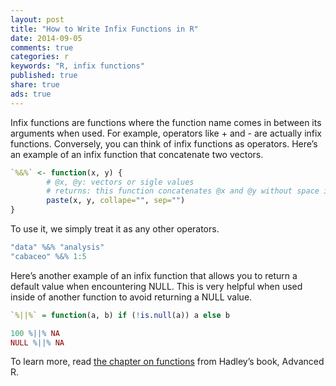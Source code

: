 ```yaml
---
layout: post
title: "How to Write Infix Functions in R"
date: 2014-09-05 
comments: true
categories: r
keywords: "R, infix functions"
published: true
share: true
ads: true
---
```


Infix functions are functions where the function name comes in between its arguments when used. For example, operators like + and - are actually infix functions. Conversely, you can think of infix functions as operators. Here's an example of an infix function that concatenate two vectors.
```r
`%&%` <- function(x, y) { 
        # @x, @y: vectors or sigle values
        # returns: this function concatenates @x and @y without space in between
        paste(x, y, collape="", sep="")
}
```

To use it, we simply treat it as any other operators.
```r
"data" %&% "analysis"
"cabaceo" %&% 1:5
```

Here's another example of an infix function that allows you to return a default value when encountering NULL. This is very helpful when used inside of another function to avoid returning a NULL value.
```r
`%||%` = function(a, b) if (!is.null(a)) a else b

100 %||% NA
NULL %||% NA
```

To learn more, read [the chapter on functions](http://adv-r.had.co.nz/Functions.html) from Hadley's book, Advanced R.